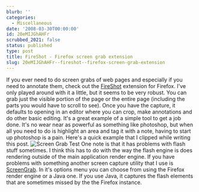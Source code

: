 ```yaml
---
blurb: ''
categories:
  - Miscellaneous
date: '2008-03-30T00:00:00'
id: 20eMIJGhAHFr
scrubbed_2021: false
status: published
type: post
title: FireShot - Firefox screen grab extension
slug: 20eMIJGhAHFr--fireshot--firefox-screen-grab-extension
---
```


If you ever need to do screen grabs of web pages and especially if
you need to annotate them, check out the
[FireShot](http://screenshot-program.com/fireshot/) extension for
Firefox. I've only played around with it a little, but it seems to
be very robust. You can grab just the visible portion of the page
or the entire page (including the parts you would have to scroll to
see). Once you have the capture, it defaults to opening in an
editor where you can crop, make annotations and do other basic
editing. It's a great example of a simple tool to get a job done.
It's no wear near as powerful as something like photoshop, but when
all you need to do is highlight an area and tag it with a note,
having to start up photoshop is a pain. Here's a quick example that
I clipped while writing this post.
![Screen Grab Test](http://www.alanwsmith.com/blog/wp-content/uploads/screen-grab-test.png)
One note is that it has problems with flash stuff sometimes. I
think this has to do with the way the flash engine is does
rendering outside of the main application render engine. If you
have problems with something another screen capture utility that I
use is
[ScreenGrab](https://addons.mozilla.org/en-US/firefox/addon/1146).
In it's options menu you can choose from using the Firefox render
engine or a Java one. If you use Java, it captures the flash
elements that are sometimes missed by the the Firefox instance.

